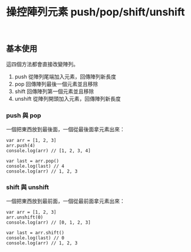 # 操控陣列元素 push/pop/shift/unshift

&nbsp;

## 基本使用

這四個方法都會直接改變陣列。

1. push 從陣列尾端加入元素，回傳陣列新長度
2. pop 回傳陣列最後一個元素並且移除
3. shift 回傳陣列第一個元素並且移除
4. unshift 從陣列開頭加入元素，回傳陣列新長度

### push 與 pop

一個把東西放到最後面，一個從最後面拿元素出來：

```
var arr = [1, 2, 3]
arr.push(4)
console.log(arr) // [1, 2, 3, 4]

var last = arr.pop()
console.log(last) // 4
console.log(arr) // 1, 2, 3
```

### shift 與 unshift

一個把東西放到最前面，一個從最前面拿元素出來：

```
var arr = [1, 2, 3]
arr.unshift(0)
console.log(arr) // [0, 1, 2, 3]

var last = arr.shift()
console.log(last) // 0
console.log(arr) // 1, 2, 3
```
